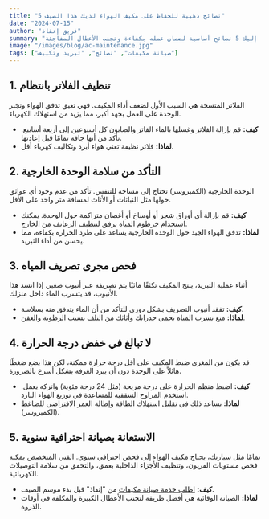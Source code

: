 ```yaml
---
title: "5 نصائح ذهبية للحفاظ على مكيف الهواء لديك هذا الصيف"
date: "2024-07-15"
author: "فريق إنقاذ"
summary: "مع اقتراب فصل الصيف الحار في السعودية، يصبح مكيف الهواء أفضل صديق لك. إليك 5 نصائح أساسية لضمان عمله بكفاءة وتجنب الأعطال المفاجئة."
image: "/images/blog/ac-maintenance.jpg"
tags: ["صيانة مكيفات", "نصائح", "تبريد وتكييف"]
---
```


## 1. تنظيف الفلاتر بانتظام

الفلاتر المتسخة هي السبب الأول لضعف أداء المكيف. فهي تعيق تدفق الهواء وتجبر الوحدة على العمل بجهد أكبر، مما يزيد من استهلاك الكهرباء.

- **كيف:** قم بإزالة الفلاتر وغسلها بالماء الفاتر والصابون كل أسبوعين إلى أربعة أسابيع. تأكد من أنها جافة تمامًا قبل إعادتها.
- **لماذا:** فلاتر نظيفة تعني هواء أبرد وتكاليف كهرباء أقل.

## 2. التأكد من سلامة الوحدة الخارجية

الوحدة الخارجية (الكمبروسر) تحتاج إلى مساحة للتنفس. تأكد من عدم وجود أي عوائق حولها مثل النباتات أو الأثاث لمسافة متر واحد على الأقل.

- **كيف:** قم بإزالة أي أوراق شجر أو أوساخ أو أغصان متراكمة حول الوحدة. يمكنك استخدام خرطوم المياه برفق لتنظيف الزعانف من الخارج.
- **لماذا:** تدفق الهواء الجيد حول الوحدة الخارجية يساعد على طرد الحرارة بكفاءة، مما يحسن من أداء التبريد.

## 3. فحص مجرى تصريف المياه

أثناء عملية التبريد، ينتج المكيف تكثفًا مائيًا يتم تصريفه عبر أنبوب صغير. إذا انسد هذا الأنبوب، قد يتسرب الماء داخل منزلك.

- **كيف:** تفقد أنبوب التصريف بشكل دوري للتأكد من أن الماء يتدفق منه بسلاسة.
- **لماذا:** منع تسرب المياه يحمي جدرانك وأثاثك من التلف بسبب الرطوبة والعفن.

## 4. لا تبالغ في خفض درجة الحرارة

قد يكون من المغري ضبط المكيف على أقل درجة حرارة ممكنة، لكن هذا يضع ضغطًا هائلاً على الوحدة دون أن يبرد الغرفة بشكل أسرع بالضرورة.

- **كيف:** اضبط منظم الحرارة على درجة مريحة (مثل 24 درجة مئوية) واتركه يعمل. استخدم المراوح السقفية للمساعدة في توزيع الهواء البارد.
- **لماذا:** يساعد ذلك في تقليل استهلاك الطاقة وإطالة العمر الافتراضي للضاغط (الكمبروسر).

## 5. الاستعانة بصيانة احترافية سنوية

تمامًا مثل سيارتك، يحتاج مكيف الهواء إلى فحص احترافي سنوي. الفني المتخصص يمكنه فحص مستويات الفريون، وتنظيف الأجزاء الداخلية بعمق، والتحقق من سلامة التوصيلات الكهربائية.

- **كيف:** [اطلب خدمة صيانة مكيفات](/services/air-conditioning-hvac) من "إنقاذ" قبل بدء موسم الصيف.
- **لماذا:** الصيانة الوقائية هي أفضل طريقة لتجنب الأعطال الكبيرة والمكلفة في أوقات الذروة.
